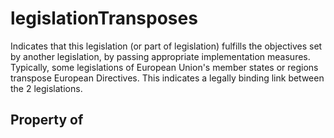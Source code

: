   

# legislationTransposes

Indicates that this legislation (or part of legislation) fulfills the objectives set by another legislation, by passing appropriate implementation measures. Typically, some legislations of European Union's member states or regions transpose European Directives. This indicates a legally binding link between the 2 legislations.

## Property of



